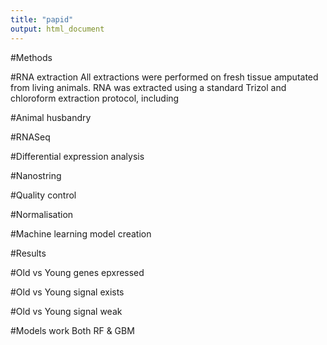 ```yaml
---
title: "papid"
output: html_document
---
```

#Methods

#RNA extraction
All extractions were performed on fresh tissue amputated from living animals. RNA was extracted using a standard Trizol and chloroform extraction protocol, including 

#Animal husbandry

#RNASeq

#Differential expression analysis

#Nanostring

#Quality control

#Normalisation

#Machine learning model creation

#Results

#Old vs Young genes epxressed

#Old vs Young signal exists

#Old vs Young signal weak

#Models work
Both RF & GBM

